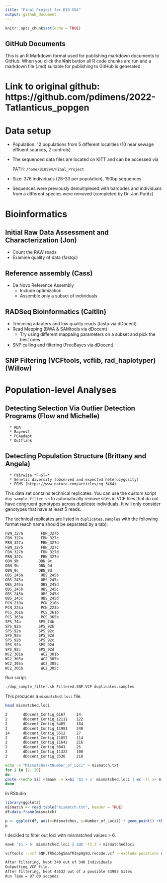 ```yaml
---
title: "Final Project for BIO 594"
output: github_document
---
```


```r
knitr::opts_chunk$set(echo = TRUE)
```

## GitHub Documents

This is an R Markdown format used for publishing markdown documents to GitHub. When you click the **Knit** button all R code chunks are run and a markdown file (.md) suitable for publishing to GitHub is generated.

# Link to original github: https://github.com/pdimens/2022-Tatlanticus_popgen

# Data setup
* Population: 12 populations from 5 different localities (10 near sewage effluent sources, 2 controls)
* The sequenced data files are located on KITT and can be accessed via

  PATH:  `/home/BIO594/Final_Project`
* Size: 376 individuals (28-33 per population), 150bp sequences
* Sequences were previously demultiplexed with barcodes and individuals from a different species were removed (completed by Dr. Jon Puritz)

# Bioinformatics

## Initial Raw Data Assessment and Characterization (Jon)
  * Count the RAW reads
  * Examine quality of data (fastqc)

## Reference assembly (Cass)
   * De Novo Reference Assembly 
      * Include optimization
      * Assemble only a subset of individuals

## RADSeq Bioinformatics (Caitlin)
   * Trimming adapters and low quality reads (fastp via dDocent)
   * Read Mapping (BWA & SAMtools via dDocent)
      * Try using different mappaing parameters on a subset and pick the best ones
   * SNP calling and filtering (FreeBayes via dDocent)

## SNP Filtering (VCFtools, vcflib, rad_haplotyper) (Willow)

# Population-level Analyses

## Detecting Selection Via Outlier Detection Programs (Flow and Michelle)
      * RDA 
      * Bayenv2
      * PCAadapt
      * Outflank

## Detecting Population Structure (Brittany and Angela)
      * Pairwise *F~ST~*
      * Genetic diversity (observed and expected heterozygosity)
      * EEMS (https://www.nature.com/articles/ng.3464)






This data set contains technical replicates. You can use the custom script `dup_sample_filter.sh` to automatically remove sites in VCF files that do not have congruent genotypes across duplicate individuals. It will only consider genotypes that have at least 5 reads.


The technical replicates are listed in `duplicates.samples` with the following format (each name should be separated by a tab):
```bash
FBN_327a        FBN_327b
FBN_327a        FBN_327c
FBN_327a        FBN_327d
FBN_327b        FBN_327c
FBN_327b        FBN_327d
FBN_327c        FBN_327d
OBN_9b         OBN_9c
OBN_9b         OBN_9d
OBN_9c         OBN_9d
OBS_245a        OBS_245b
OBS_245a        OBS_245c
OBS_245a        OBS_245d
OBS_245b        OBS_245c
OBS_245b        OBS_245d
OBS_245c        OBS_245d
PCN_210a        PCN_210b
PCN_223a        PCN_223b
PCS_361a        PCS_361b
PCS_365a        PCS_365b
SPS_74a        SPS_74b
SPS_92a        SPS_92b
SPS_92a        SPS_92c
SPS_92a        SPS_92d
SPS_92b        SPS_92c
SPS_92b        SPS_92d
SPS_92c        SPS_92d
WC2_301a        WC2_301b
WC2_305a        WC2_305b
WC2_305a        WC2_305c
WC2_305b        WC2_305c
```  

Run script.
```bash
./dup_sample_filter.sh Filtered.SNP.VCF duplicates.samples
```
This produces a `mismatched.loci` file.
```bash
head mismatched.loci
```
```bash
2       dDocent_Contig_6167     14
2       dDocent_Contig_12111    122
2       dDocent_Contig_5485     184
2       dDocent_Contig_11981    240
14      dDocent_Contig_5512     27
2       dDocent_Contig_11857    114
2       dDocent_Contig_11642    216
2       dDocent_Contig_3841     25
2       dDocent_Contig_11322    100
2       dDocent_Contig_3530     210
```

```bash
echo -e "Mismatches\tNumber_of_Loci" > mismatch.txt
for i in {2..20}
do
paste <(echo $i) <(mawk -v x=$i '$1 > x' mismatched.loci | wc -l) >> mismatch.txt
done
```
In RStudio
```r
library(ggplot2)
mismatch <- read.table("mismatch.txt", header = TRUE)
df=data.frame(mismatch)

p <- ggplot(df, aes(x=Mismatches, y=Number_of_Loci)) + geom_point() +theme_bw() + scale_x_continuous(minor_breaks = seq(1,20,by=1))
p
```


I decided to filter out loci with mismatched values > 6.
```bash
mawk '$1 > 6' mismatched.loci | cut -f2,3 > mismatchedloci

vcftools --vcf SNP.TRSdp5g5mafMIap9g9d.recode.vcf --exclude-positions mismatchedloci --recode --recode-INFO-all --out SNP.TRSdp5g5mafMIap9g9dMM
```
```bash
After filtering, kept 340 out of 340 Individuals
Outputting VCF file...
After filtering, kept 43532 out of a possible 43983 Sites
Run Time = 97.00 seconds
```





